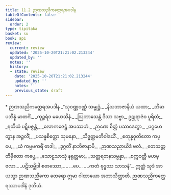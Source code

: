 ```yaml
---
title: 11.2 ဉာဏသညိကတ္ထေရအပဒါန
tableOfContents: false
sidebar:
  order: 2
type: tipitaka
basket: su
book: ap1
review:
  current: review
  updated: '2025-10-20T21:21:02.213244'
  updated_by: ''
  notes: ''
  history:
  - state: review
    date: '2025-10-20T21:21:02.213244'
    updated_by: ''
    notes: ''
    previous_state: draft
---
```



<DynamicBreadcrumb />


<ReviewStatus review={frontmatter.review} showDetails={true} />

<HypothesisAnnotation frontmatter={frontmatter} />

<Paragraph type="center" book="ap1">
* ဉာဏသညိကတ္ထေရအပဒါန
</Paragraph>

<Division number="7" book="ap1" e="ch" v="20" p="154">

<Paragraph number="1860" type="verses" book="ap1">
_“သုဝဏ္ဏဝဏ္ဏံ သမ္ဗုဒ္ဓံ,_  
_နိသဘာဇာနိယံ ယထာ;_  
_တိဓာပဘိန္နံ မာတင်္ဂံ,_  
_ကုဉ္ဇရံဝ မဟေသိနံ._  

</Paragraph>

</Division>
<Division number="8" book="ap1" e="ch" v="20" p="154">

<Paragraph number="1861" type="verses" book="ap1">
_ဩဘာသေန္တံ ဒိသာ သဗ္ဗာ,_  
ဥဠုရာဇံဝ ပူရိတံ;_  
_ရထိယံ ပဋိပဇ္ဇန္တံ,_  
_လောကဇေဋ္ဌံ အပဿဟံ._  

</Paragraph>

</Division>
<Division number="9" book="ap1" e="ch" v="20" p="155">

<Paragraph number="1862" type="verses" book="ap1">
_ဉာဏေ စိတ္တံ ပသာဒေတွာ,_  
_ပဂ္ဂဟေတွာန အဉ္ဇလိံ;_  
_ပသန္နစိတ္တော သုမနော,_  
_သိဒ္ဓတ္ထမဘိဝါဒယိံ._  

</Paragraph>

</Division>
<Division number="10" book="ap1" e="ch" v="20" p="155">

<Paragraph number="1863" type="verses" book="ap1">
_စတုန္နဝုတိတော ကပ္ပေ,_  
_ယံ ကမ္မမကရိံ တဒါ;_  
_ဒုဂ္ဂတိံ နာဘိဇာနာမိ,_  
_ဉာဏသညာယိဒံ ဖလံ._  

</Paragraph>

</Division>
<Division number="11" book="ap1" e="ch" v="20" p="155">

<Paragraph number="1864" type="verses" book="ap1">
_တေသတ္တတိမှိတော ကပ္ပေ,_  
_သောဠသာသုံ နရုတ္တမာ;_  
_သတ္တရတနသမ္ပန္နာ,_  
_စက္ကဝတ္တီ မဟဗ္ဗလာ._  

</Paragraph>

</Division>
<Division number="12" book="ap1" e="ch" v="20" p="155">

<Paragraph number="1865" type="verses" book="ap1">
_ပဋိသမ္ဘိဒါ စတဿော,_  
_ …ပေ… _  
_ကတံ ဗုဒ္ဓဿ သာသနံ”._  

</Paragraph>

<Paragraph number="1866" book="ap1">
ဣတ္ထံ သုဒံ အာယသ္မာ ဉာဏသညိကော ထေရော ဣမာ ဂါထာယော အဘာသိတ္ထာတိ.

</Paragraph>
</Division>

<Paragraph number="1867" type="center" book="ap1">
ဉာဏသညိကတ္ထေရဿာပဒါနံ ဒုတိယံ.
</Paragraph>